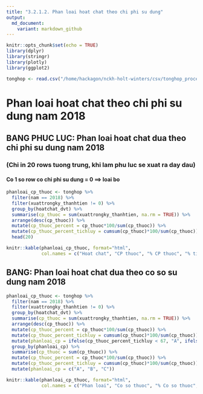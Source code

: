 ```yaml
---
title: "3.2.1.2. Phan loai hoat chat theo chi phi su dung"
output:
  md_document:
    variant: markdown_github
---
```


```r
knitr::opts_chunk$set(echo = TRUE)
library(dplyr)
library(stringr)
library(plotly)
library(ggplot2)
```


```r
tonghop <- read.csv("/home/hackagon/nckh-holt-winters/csv/tonghop_processed.csv", stringsAsFactors = FALSE)
```

# Phan loai hoat chat theo chi phi su dung nam 2018

## BANG PHUC LUC: Phan loai hoat chat dua theo chi phi su dung nam 2018
### (Chi in 20 rows tuong trung, khi lam phu luc se xuat ra day dau)
#### Co 1 so row co chi phi su dung = 0 ==> loai bo
```r
phanloai_cp_thuoc <- tonghop %>%
  filter(nam == 2018) %>%
  filter(xuattrongky_thanhtien != 0) %>%
  group_by(hoatchat_dvt) %>%
  summarise(cp_thuoc = sum(xuattrongky_thanhtien, na.rm = TRUE)) %>%
  arrange(desc(cp_thuoc)) %>%
  mutate(cp_thuoc_percent = cp_thuoc*100/sum(cp_thuoc)) %>%
  mutate(cp_thuoc_percent_tichluy = cumsum(cp_thuoc)*100/sum(cp_thuoc)) %>%
  head(20)
```
```r
knitr::kable(phanloai_cp_thuoc, format="html", 
             col.names = c("Hoat chat", "CP thuoc", "% CP thuoc", "% tich luy"))
```

## BANG: Phan loai hoat chat dua theo co so su dung nam 2018
```r
phanloai_cp_thuoc <- tonghop %>%
  filter(nam == 2018) %>%
  filter(xuattrongky_thanhtien != 0) %>%
  group_by(hoatchat_dvt) %>%
  summarise(cp_thuoc = sum(xuattrongky_thanhtien, na.rm = TRUE)) %>%
  arrange(desc(cp_thuoc)) %>%
  mutate(cp_thuoc_percent = cp_thuoc*100/sum(cp_thuoc)) %>%
  mutate(cp_thuoc_percent_tichluy = cumsum(cp_thuoc)*100/sum(cp_thuoc)) %>%
  mutate(phanloai_cp = ifelse(cp_thuoc_percent_tichluy < 67, "A", ifelse(cp_thuoc_percent_tichluy < 85, "B", "c"))) %>%
  group_by(phanloai_cp) %>%
  summarise(cp_thuoc = sum(cp_thuoc)) %>%
  mutate(cp_thuoc_percent = cp_thuoc*100/sum(cp_thuoc)) %>%
  mutate(cp_thuoc_percent_tichluy = cumsum(cp_thuoc)*100/sum(cp_thuoc)) %>%
  mutate(phanloai_cp = c("A", "B", "C"))
```

```r
knitr::kable(phanloai_cp_thuoc, format="html", 
             col.names = c("Phan loai", "Co so thuoc", "% Co so thuoc", "% tich luy"))
```